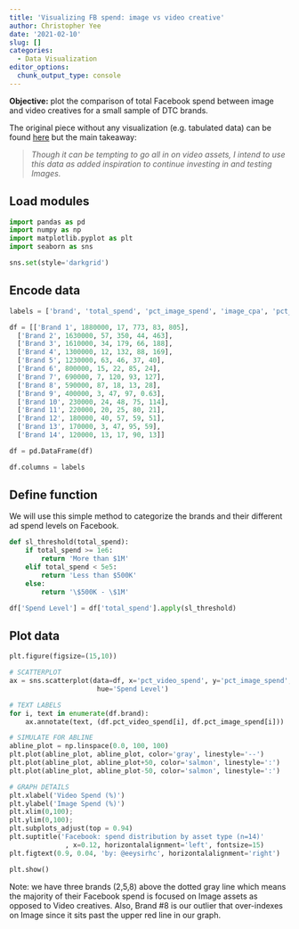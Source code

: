 ```yaml
---
title: 'Visualizing FB spend: image vs video creative'
author: Christopher Yee
date: '2021-02-10'
slug: []
categories:
  - Data Visualization
editor_options: 
  chunk_output_type: console
---
```


**Objective:** plot the comparison of total Facebook spend between image and video creatives for a small sample of DTC brands.

The original piece without any visualization (e.g. tabulated data) can be found [here](https://blog.thesistesting.com/distribution-of-fb-spend-for-14-d2c-brands-image-vs-video/) but the main takeaway:

> *Though it can be tempting to go all in on video assets, I intend to use this data as added inspiration to continue investing in and testing Images.*

## Load modules

```python
import pandas as pd
import numpy as np
import matplotlib.pyplot as plt
import seaborn as sns

sns.set(style='darkgrid')
```

## Encode data

```python
labels = ['brand', 'total_spend', 'pct_image_spend', 'image_cpa', 'pct_video_spend', 'video_cpa']

df = [['Brand 1', 1880000, 17, 773, 83, 805],
  ['Brand 2', 1630000, 57, 350, 44, 463],
  ['Brand 3', 1610000, 34, 179, 66, 188],
  ['Brand 4', 1300000, 12, 132, 88, 169],
  ['Brand 5', 1230000, 63, 46, 37, 40],
  ['Brand 6', 800000, 15, 22, 85, 24],
  ['Brand 7', 690000, 7, 120, 93, 127],
  ['Brand 8', 590000, 87, 18, 13, 28],
  ['Brand 9', 400000, 3, 47, 97, 0.63],
  ['Brand 10', 230000, 24, 48, 75, 114],
  ['Brand 11', 220000, 20, 25, 80, 21],
  ['Brand 12', 180000, 40, 57, 59, 51],
  ['Brand 13', 170000, 3, 47, 95, 59],
  ['Brand 14', 120000, 13, 17, 90, 13]]

df = pd.DataFrame(df)

df.columns = labels
```

## Define function

We will use this simple method to categorize the brands and their different ad spend levels on Facebook.

```python
def sl_threshold(total_spend):
    if total_spend >= 1e6:
        return 'More than $1M'
    elif total_spend < 5e5:
        return 'Less than $500K'
    else:
        return '\$500K - \$1M'

df['Spend Level'] = df['total_spend'].apply(sl_threshold)
```

## Plot data

```python
plt.figure(figsize=(15,10))

# SCATTERPLOT
ax = sns.scatterplot(data=df, x='pct_video_spend', y='pct_image_spend', 
                      hue='Spend Level')

# TEXT LABELS                      
for i, text in enumerate(df.brand):
    ax.annotate(text, (df.pct_video_spend[i], df.pct_image_spend[i]))                      

# SIMULATE FOR ABLINE
abline_plot = np.linspace(0.0, 100, 100)
plt.plot(abline_plot, abline_plot, color='gray', linestyle='--')
plt.plot(abline_plot, abline_plot+50, color='salmon', linestyle=':')
plt.plot(abline_plot, abline_plot-50, color='salmon', linestyle=':')

# GRAPH DETAILS
plt.xlabel('Video Spend (%)')
plt.ylabel('Image Spend (%)')
plt.xlim(0,100);
plt.ylim(0,100);
plt.subplots_adjust(top = 0.94)
plt.suptitle('Facebook: spend distribution by asset type (n=14)'
              , x=0.12, horizontalalignment='left', fontsize=15)
plt.figtext(0.9, 0.04, 'by: @eeysirhc', horizontalalignment='right')

plt.show()
```

Note: we have three brands (2,5,8) above the dotted gray line which means the majority of their Facebook spend is focused on Image assets as opposed to Video creatives. Also, Brand #8 is our outlier that over-indexes on Image since it sits past the upper red line in our graph.


